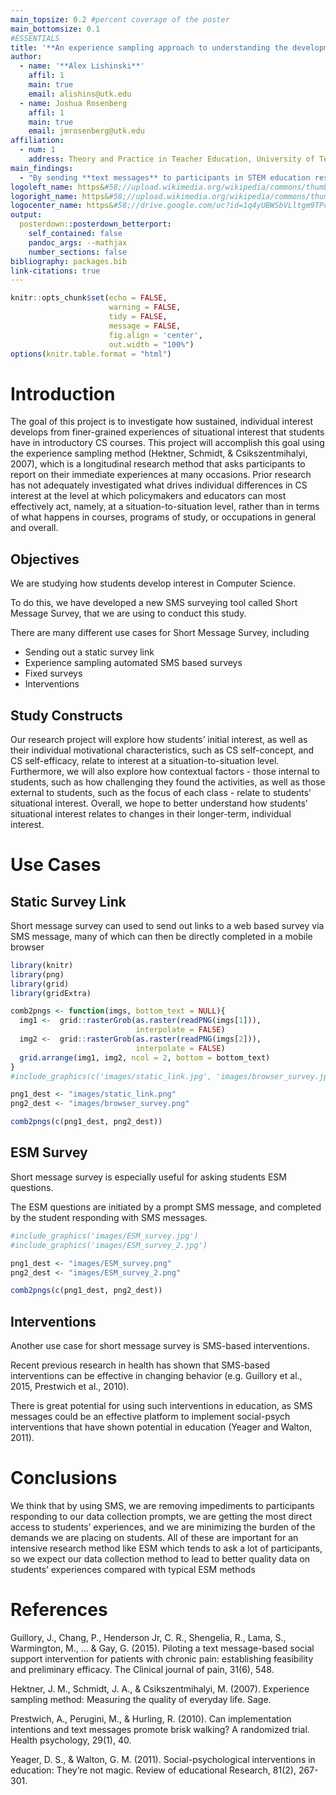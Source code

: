 ```yaml
---
main_topsize: 0.2 #percent coverage of the poster
main_bottomsize: 0.1
#ESSENTIALS
title: '**An experience sampling approach to understanding the development of interest in computer science**'
author:
  - name: '**Alex Lishinski**'
    affil: 1
    main: true
    email: alishins@utk.edu
  - name: Joshua Rosenberg
    affil: 1
    main: true
    email: jmrosenberg@utk.edu
affiliation:
  - num: 1
    address: Theory and Practice in Teacher Education, University of Tennessee - Knoxville, 
main_findings:
  - "By sending **text messages** to participants in STEM education research, it is possible to **study - and even impact** - their teaching and learning experiences."
logoleft_name: https&#58;//upload.wikimedia.org/wikipedia/commons/thumb/e/e3/Tennessee_Volunteers_logo.svg/1200px-Tennessee_Volunteers_logo.svg.png
logoright_name: https&#58;//upload.wikimedia.org/wikipedia/commons/thumb/e/e3/Tennessee_Volunteers_logo.svg/1200px-Tennessee_Volunteers_logo.svg.png
logocenter_name: https&#58;//drive.google.com/uc?id=1q4yUBWSbVLltgm9TPc4GO8qhCUdJh4yO
output: 
  posterdown::posterdown_betterport:
    self_contained: false
    pandoc_args: --mathjax
    number_sections: false
bibliography: packages.bib
link-citations: true
---
```


```r
knitr::opts_chunk$set(echo = FALSE,
                      warning = FALSE,
                      tidy = FALSE,
                      message = FALSE,
                      fig.align = 'center',
                      out.width = "100%")
options(knitr.table.format = "html") 
```

# Introduction

The goal of this project is to investigate how sustained, individual interest develops from finer-grained experiences of situational interest that students have in introductory CS courses. This project will accomplish this goal using the experience sampling method (Hektner, Schmidt, & Csikszentmihalyi, 2007), which is a longitudinal research method that asks participants to report on their immediate experiences at many occasions. Prior research has not adequately investigated what drives individual differences in CS interest at the level at which policymakers and educators can most effectively act, namely, at a situation-to-situation level, rather than in terms of what happens in courses, programs of study, or occupations in general and overall. 

## Objectives

We are studying how students develop interest in Computer Science. 

To do this, we have developed a new SMS surveying tool called Short Message Survey, that we are using to conduct this study.

There are many different use cases for Short Message Survey, including

- Sending out a static survey link
- Experience sampling automated SMS based surveys  
- Fixed surveys
- Interventions

## Study Constructs

Our research project will explore how students’ initial interest, as well as their individual motivational characteristics, such as CS self-concept, and CS self-efficacy, relate to interest at a situation-to-situation level. Furthermore, we will also explore how contextual factors - those internal to students, such as how challenging they found the activities, as well as those external to students, such as the focus of each class - relate to students’ situational interest. Overall, we hope to better understand how students’ situational interest relates to changes in their longer-term, individual interest.

# Use Cases

## Static Survey Link

Short message survey can used to send out links to a web based survey via SMS message, many of which can then be directly completed in a mobile browser
<!--
![](images/static_link.jpg){ width = 30% } ![](images/browser_survey.jpg){ width = 30% }
-->
```r
library(knitr)
library(png)
library(grid)
library(gridExtra)

comb2pngs <- function(imgs, bottom_text = NULL){
  img1 <-  grid::rasterGrob(as.raster(readPNG(imgs[1])),
                            interpolate = FALSE)
  img2 <-  grid::rasterGrob(as.raster(readPNG(imgs[2])),
                            interpolate = FALSE)
  grid.arrange(img1, img2, ncol = 2, bottom = bottom_text)
}
#include_graphics(c('images/static_link.jpg', 'images/browser_survey.jpg'))

png1_dest <- "images/static_link.png"
png2_dest <- "images/browser_survey.png"

comb2pngs(c(png1_dest, png2_dest))
```

## ESM Survey

Short message survey is especially useful for asking students ESM questions.

The ESM questions are initiated by a prompt SMS message, and completed by the student responding with SMS messages.

```r
#include_graphics('images/ESM_survey.jpg')
#include_graphics('images/ESM_survey_2.jpg')

png1_dest <- "images/ESM_survey.png"
png2_dest <- "images/ESM_survey_2.png"

comb2pngs(c(png1_dest, png2_dest))
```

<!--
To reference a citation you can add your `.bib` file to the working directory and name it in the YAML metadata or generate an automated one as done here, then you only need to reference the label value in the `.bib` file. For example this package is built on top of the wonderful {pagedown} package and I will cite it at the end of this sentance using this in the rmd `[@R-pagedown]` [@R-pagedown].

To get a better understanding of how to include features like these please refer to the {posterdown} [wiki](https://github.com/posterdown/wiki).

**_Now on to the results!_**

-->

## Interventions

Another use case for short message survey is SMS-based interventions.

Recent previous research in health has shown that SMS-based interventions can be effective in changing behavior (e.g. Guillory et al., 2015, Prestwich et al., 2010).

There is great potential for using such interventions in education, as SMS messages could be an effective platform to implement social-psych interventions that have shown potential in education (Yeager and Walton, 2011).

# Conclusions

We think that by using SMS, we are removing impediments to participants responding to our data collection prompts, we are getting the most direct access to students’ experiences, and we are minimizing the burden of the demands we are placing on students. All of these are important for an intensive research method like ESM which tends to ask a lot of participants, so we expect our data collection method to lead to better quality data on students’ experiences compared with typical ESM methods

<!--

Here you may have some figures to show off, bellow I have made a scatterplot with the infamous Iris dataset and I can even reference to the figure automatically like this, `Figure \@ref(fig:irisfigure)`, Figure \@ref(fig:irisfigure).

```r
par(mar=c(2,2,0,1))
plot(x = iris$Sepal.Length, y = iris$Sepal.Width,
     col = iris$Species, pch = 19, xlab = "Sepal Length",
     ylab = "Sepal Width")
```

Maybe you want to show off some of that fancy code you spent so much time on to make that figure, well you can do that too! Just use the `echo=TRUE` option in the r code chunk options, Figure \@ref(fig:myprettycode)!

```r
#trim whitespace
par(mar=c(2,2,0,0))
#plot boxplots
boxplot(iris$Sepal.Width~iris$Species,
        col = "#008080", 
        border = "#0b4545",
        ylab = "Sepal Width (cm)",
        xlab = "Species")
```

How about a neat table of data? See, Table \@ref(tab:iristable):

```r
knitr::kable(
  iris[1:15,1:5], format = "html",
  caption = "A table made with the **knitr::kable** function.",
  align = "c", col.names = c("Sepal <br> Length",
                             "Sepal <br> Width",
                             "Petal <br> Length",
                             "Petal <br> Width",
                             "Species"),
  escape = FALSE)
```


-->
# References

Guillory, J., Chang, P., Henderson Jr, C. R., Shengelia, R., Lama, S., Warmington, M., ... & Gay, G. (2015). Piloting a text message-based social support intervention for patients with chronic pain: establishing feasibility and preliminary efficacy. The Clinical journal of pain, 31(6), 548.

Hektner, J. M., Schmidt, J. A., & Csikszentmihalyi, M. (2007). Experience sampling method: Measuring the quality of everyday life. Sage.

Prestwich, A., Perugini, M., & Hurling, R. (2010). Can implementation intentions and text messages promote brisk walking? A randomized trial. Health psychology, 29(1), 40.

Yeager, D. S., & Walton, G. M. (2011). Social-psychological interventions in education: They’re not magic. Review of educational Research, 81(2), 267-301.